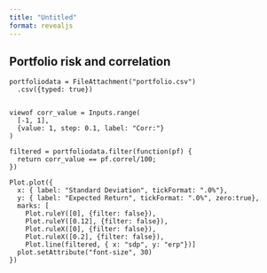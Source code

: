 ```yaml
---
title: "Untitled"
format: revealjs
---
```


## Portfolio risk and correlation

```ojs

portfoliodata = FileAttachment("portfolio.csv")
  .csv({typed: true})
  
```

```ojs
viewof corr_value = Inputs.range(
  [-1, 1], 
  {value: 1, step: 0.1, label: "Corr:"}
)
```

```ojs
filtered = portfoliodata.filter(function(pf) {
  return corr_value == pf.correl/100;
})
```

```ojs
Plot.plot({
  x: { label: "Standard Deviation", tickFormat: ".0%"},
  y: { label: "Expected Return", tickFormat: ".0%", zero:true},
  marks: [
    Plot.ruleY([0], {filter: false}),
    Plot.ruleY([0.12], {filter: false}),
    Plot.ruleX([0], {filter: false}),
    Plot.ruleX([0.2], {filter: false}),
    Plot.line(filtered, { x: "sdp", y: "erp"})]
  plot.setAttribute("font-size", 30)
})
```


